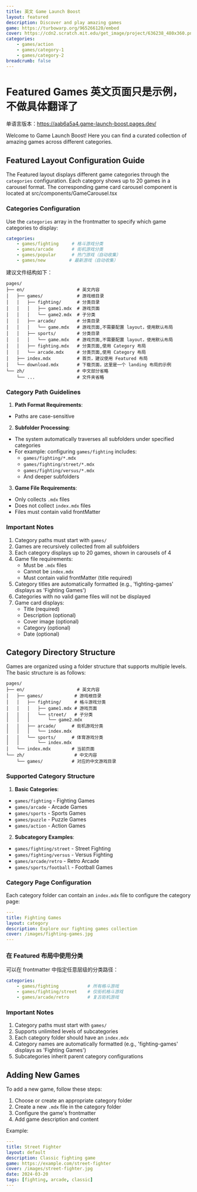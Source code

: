 ```yaml
---
title: 英文 Game Launch Boost
layout: featured
description: Discover and play amazing games
game: https://turbowarp.org/965266120/embed
cover: https://cdn2.scratch.mit.edu/get_image/project/636238_480x360.png
categories:
    - games/action
    - games/category-1
    - games/category-2
breadcrumb: false
---
```


# Featured Games 英文页面只是示例，不做具体翻译了


单语言版本：https://aab6a5a4.game-launch-boost.pages.dev/

Welcome to Game Launch Boost! Here you can find a curated collection of amazing games across different categories.

## Featured Layout Configuration Guide

The Featured layout displays different game categories through the `categories` configuration. Each category shows up to 20 games in a carousel format.
The corresponding game card carousel component is located at src/components/GameCarousel.tsx

### Categories Configuration

Use the `categories` array in the frontmatter to specify which game categories to display:

```yaml
categories:
    - games/fighting     # 格斗游戏分类
    - games/arcade       # 街机游戏分类
    - games/popular      # 热门游戏（自动收集）
    - games/new         # 最新游戏（自动收集）
```

建议文件结构如下：

```
pages/
├── en/                    # 英文内容
│   ├── games/             # 游戏根目录
│   │   ├── fighting/      # 分类目录
│   │   │   ├── game1.mdx  # 游戏页面
│   │   │   └── game2.mdx  # 子分类
│   │   ├── arcade/        # 分类目录
│   │   │   └── game.mdx   # 游戏页面,不需要配置 layout，使用默认布局
│   │   ├── sports/        # 分类目录
│   │   │   └── game.mdx   # 游戏页面,不需要配置 layout，使用默认布局  
│   │   ├── fighting.mdx   # 分类页面,使用 Category 布局
│   │   └── arcade.mdx     # 分类页面,使用 Category 布局
│   ├── index.mdx          # 首页，建议使用 Featured 布局
│   └── download.mdx       # 下载页面，这里是一个 landing 布局的示例
└── zh/                    # 中文部分省略
    └── ...                # 文件夹省略
```

### Category Path Guidelines

1. **Path Format Requirements**:
- Paths are case-sensitive

2. **Subfolder Processing**:
- The system automatically traverses all subfolders under specified categories
- For example: configuring `games/fighting` includes:
  - `games/fighting/*.mdx`
  - `games/fighting/street/*.mdx`
  - `games/fighting/versus/*.mdx`
  - And deeper subfolders

3. **Game File Requirements**:
- Only collects `.mdx` files
- Does not collect `index.mdx` files
- Files must contain valid frontMatter

### Important Notes

1. Category paths must start with `games/`
2. Games are recursively collected from all subfolders
3. Each category displays up to 20 games, shown in carousels of 4
4. Game file requirements:
   - Must be `.mdx` files
   - Cannot be `index.mdx`
   - Must contain valid frontMatter (title required)
5. Category titles are automatically formatted (e.g., 'fighting-games' displays as 'Fighting Games')
6. Categories with no valid game files will not be displayed
7. Game card displays:
   - Title (required)
   - Description (optional)
   - Cover image (optional)
   - Category (optional)
   - Date (optional)

## Category Directory Structure

Games are organized using a folder structure that supports multiple levels. The basic structure is as follows:

```
pages/
├── en/                    # 英文内容
│   ├── games/            # 游戏根目录
│   │   ├── fighting/     # 格斗游戏分类
│   │   │   ├── game1.mdx # 游戏页面
│   │   │   └── street/   # 子分类
│   │   │       └── game2.mdx
│   │   ├── arcade/      # 街机游戏分类
│   │   │   └── index.mdx
│   │   └── sports/      # 体育游戏分类
│   │       └── index.mdx
│   └── index.mdx        # 当前页面
└── zh/                   # 中文内容
    └── games/           # 对应的中文游戏目录
```

### Supported Category Structure

1. **Basic Categories**:
- `games/fighting` - Fighting Games
- `games/arcade` - Arcade Games  
- `games/sports` - Sports Games
- `games/puzzle` - Puzzle Games
- `games/action` - Action Games

2. **Subcategory Examples**:
- `games/fighting/street` - Street Fighting
- `games/fighting/versus` - Versus Fighting
- `games/arcade/retro` - Retro Arcade
- `games/sports/football` - Football Games


### Category Page Configuration

Each category folder can contain an `index.mdx` file to configure the category page:

```yaml
---
title: Fighting Games
layout: category
description: Explore our fighting games collection
cover: /images/fighting-games.jpg
---
```

### 在 Featured 布局中使用分类

可以在 frontmatter 中指定任意层级的分类路径：

```yaml
categories:
    - games/fighting           # 所有格斗游戏
    - games/fighting/street    # 仅街机格斗游戏
    - games/arcade/retro       # 复古街机游戏
```
### Important Notes

1. Category paths must start with `games/`
2. Supports unlimited levels of subcategories
3. Each category folder should have an `index.mdx`
4. Category names are automatically formatted (e.g., 'fighting-games' displays as 'Fighting Games')
5. Subcategories inherit parent category configurations

## Adding New Games

To add a new game, follow these steps:

1. Choose or create an appropriate category folder
2. Create a new `.mdx` file in the category folder
3. Configure the game's frontmatter
4. Add game description and content

Example:
```yaml
---
title: Street Fighter
layout: default
description: Classic fighting game
game: https://example.com/street-fighter
cover: /images/street-fighter.jpg
date: 2024-03-20
tags: [fighting, arcade, classic]
---
```
